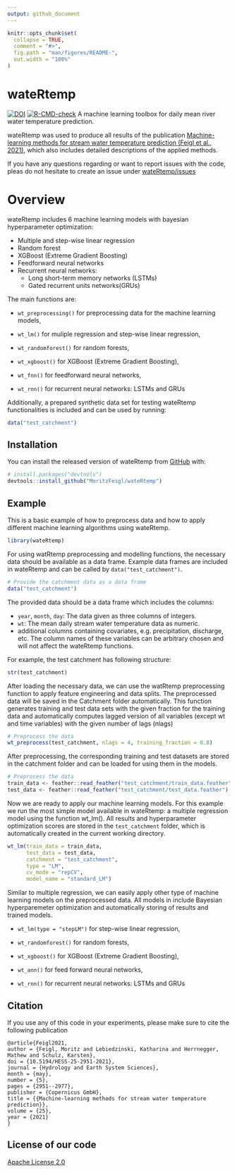 ```yaml
---
output: github_document
---
```


<!-- README.md is generated from README.Rmd. Please edit that file -->

```r
knitr::opts_chunk$set(
  collapse = TRUE,
  comment = "#>",
  fig.path = "man/figures/README-",
  out.width = "100%"
)
```

# wateRtemp

<!-- badges: start -->
[![DOI](https://zenodo.org/badge/186992552.svg)](https://zenodo.org/badge/latestdoi/186992552)
[![R-CMD-check](https://github.com/MoritzFeigl/wateRtemp/workflows/R-CMD-check/badge.svg)](https://github.com/MoritzFeigl/wateRtemp/actions)
<!-- badges: end -->
A machine learning toolbox for daily mean river water temperature prediction. 

wateRtemp was used to produce all results of the publication [Machine-learning methods for stream water temperature prediction (Feigl et al., 2021)](https://doi.org/10.5194/hess-25-2951-2021), which also includes detailed descriptions of the applied methods.

If you have any questions regarding or want to report issues with the code, pleas do not hesitate to create an issue under [wateRtemp/issues](https://github.com/MoritzFeigl/wateRtemp/issues)

# Overview
wateRtemp includes 6 machine learning models with bayesian hyperparameter optimization:

- Multiple and step-wise linear regression
- Random forest
- XGBoost (Extreme Gradient Boosting)
- Feedforward neural networks
- Recurrent neural networks: 
  - Long short-term memory networks (LSTMs)
  - Gated recurrent units networks(GRUs)


The main functions are:

* `wt_preprocessing()` for preprocessing data for the machine learning models,

* `wt_lm()` for muliple regression and step-wise linear regression,

* `wt_randomforest()` for random forests,

* `wt_xgboost()` for XGBoost (Extreme Gradient Boosting),

* `wt_fnn()` for feedforward neural networks,

* `wt_rnn()` for recurrent neural networks: LSTMs and GRUs

Additionally, a prepared synthetic data set for testing wateRtemp functionalities is included and can be used by running:
```r
data("test_catchment")
```

## Installation

You can install the released version of wateRtemp from [GitHub](https://github.com/) with:

``` r
# install.packages("devtools")
devtools::install_github("MoritzFeigl/wateRtemp")
```
## Example

This is a basic example of how to preprocess data and how to apply different machine learning algorithms using wateRtemp.
```r
library(wateRtemp)
```

For using watRtemp preprocessing and modelling functions, the necessary data should be available as a data frame. Example data frames are included in wateRtemp and can be called by `data("test_catchment")`.
```r
# Provide the catchment data as a data frame
data("test_catchment")
```

The provided data should be a data frame which includes the columns: 

- `year`, `month`, `day`: The data given as three columns of integers.
- `wt`: The mean daily stream water temperature data as numeric. 
- additional columns containing covariates, e.g. precipitation, discharge, etc. The column names of these variables can be arbitrary chosen and will not affect the wateRtemp functions.

For example, the test catchment has following structure:
```r
str(test_catchment)
```

After loading the necessary data, we can use the watRtemp preprocessing function to apply feature engineering and data splits. The preprocessed data will be saved in the Catchment folder automatically. This function generates training and test data sets with the given fraction for the training data and automatically computes lagged version of all variables (except wt and time variables) with the given number of lags (nlags)
```r
# Preprocess the data
wt_preprocess(test_catchment, nlags = 4, training_fraction = 0.8)
```

After preprocessing, the corresponding training and test datasets are stored in the catchment folder and can be loaded for using them in the models. 
```r
# Preprocess the data
train_data <- feather::read_feather("test_catchment/train_data.feather")
test_data <- feather::read_feather("test_catchment/test_data.feather")
```

Now we are ready to apply our machine learning models. For this example we run the most simple model available in wateRtemp: a multiple regression model using the function wt_lm(). All results and hyperparameter optimization scores are stored in the `test_catchment` folder, which is automatically created in the current working directory.
```r
wt_lm(train_data = train_data, 
      test_data = test_data, 
      catchment = "test_catchment", 
      type = "LM", 
      cv_mode = "repCV", 
      model_name = "standard_LM")
```

Similar to multiple regression, we can easily apply other type of machine learning models on the preprocessed data. All models in include Bayesian hyperparemeter optimization and automatically storing of results and trained models.

* `wt_lm(type = "stepLM")` for step-wise linear regression,

* `wt_randomforest()` for random forests,

* `wt_xgboost()` for XGBoost (Extreme Gradient Boosting),

* `wt_ann()` for feed forward neural networks,

* `wt_rnn()` for recurrent neural networks: LSTMs and GRUs

## Citation

If you use any of this code in your experiments, please make sure to cite the following publication
```
@article{Feigl2021,
author = {Feigl, Moritz and Lebiedzinski, Katharina and Herrnegger, Mathew and Schulz, Karsten},
doi = {10.5194/HESS-25-2951-2021},
journal = {Hydrology and Earth System Sciences},
month = {may},
number = {5},
pages = {2951--2977},
publisher = {Copernicus GmbH},
title = {{Machine-learning methods for stream water temperature prediction}},
volume = {25},
year = {2021}
}
```

## License of our code
[Apache License 2.0](https://github.com/MoritzFeigl/wateRtemp/blob/master/LICENSE.md)
